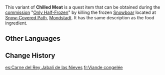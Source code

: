 {{About|the quest item|the food ingredient|Chilled Meat}}
{{Item Infobox
|id           = 100705
|title        = Chilled Meat
|image        = Item Chilled Meat.png
|type         = Quest Items
|description  = Rare, fresh meat.<br />
This species of boar is recorded to have gone extinct several hundred years ago and has been preserved by the extreme temperatures on Dragonspine. For the gourmets of Teyvat, this is an ingredient of unspeakable sacrosanctness.
|source1      = Obtained during the commission [[Only Half-Frozen]]
}}
This variant of '''Chilled Meat''' is a quest item that can be obtained during the [[commission]] "[[Only Half-Frozen]]" by killing the frozen [[Snowboar]] located at [[Snow-Covered Path]], [[Mondstadt]]. It has the same description as the food ingredient.
==Other Languages==
{{Transclude|Chilled Meat|Other Languages}}

==Change History==
{{Change History|1.2}}

[[es:Carne del Rey Jabalí de las Nieves]]
[[fr:Viande congelée]]